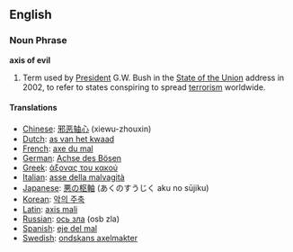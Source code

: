 ==English==

=== Noun Phrase ===

'''axis of evil'''
#Term used by [[President]] G.W. Bush in the [[State of the Union]] address in 2002, to refer to states conspiring to spread [[terrorism]] worldwide.
====Translations====
*[[Chinese]]: [[邪恶轴心]] (xiewu-zhouxin)
*[[Dutch]]: [[as van het kwaad]]
*[[French]]: [[axe du mal]]
*[[German]]: [[Achse des Bösen]]
*[[Greek]]: [[άξονας του κακού]]
*[[Italian]]: [[asse della malvagità]]
*[[Japanese]]: [[悪の枢軸]] (あくのすうじく aku no s&#363;jiku)
*[[Korean]]: [[악의 주축]]
*[[Latin]]: [[axis mali]]
*[[Russian]]: [[ось зла]] (osb zla)
*[[Spanish]]: [[eje del mal]]
*[[Swedish]]: [[ondskans axelmakter]]